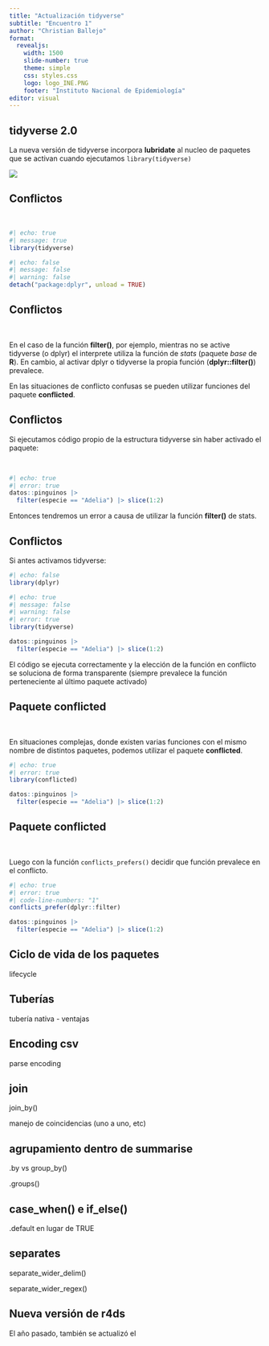 ```yaml
---
title: "Actualización tidyverse"
subtitle: "Encuentro 1"
author: "Christian Ballejo"
format: 
  revealjs:
    width: 1500
    slide-number: true
    theme: simple
    css: styles.css
    logo: logo_INE.PNG
    footer: "Instituto Nacional de Epidemiología"
editor: visual
---
```


## tidyverse 2.0

La nueva versión de tidyverse incorpora **lubridate** al nucleo de paquetes que se activan cuando ejecutamos `library(tidyverse)`

![](images/Captura1.PNG){fig-align="center"}

## Conflictos

<br>

```r
#| echo: true
#| message: true
library(tidyverse)
```

```r
#| echo: false
#| message: false
#| warning: false
detach("package:dplyr", unload = TRUE)
```

## Conflictos

<br>

En el caso de la función **filter()**, por ejemplo, mientras no se active tidyverse (o dplyr) el interprete utiliza la función de *stats* (paquete *base* de **R**). En cambio, al activar dplyr o tidyverse la propia función (**dplyr::filter()**) prevalece.

En las situaciones de conflicto confusas se pueden utilizar funciones del paquete **conflicted**.

## Conflictos

Si ejecutamos código propio de la estructura tidyverse sin haber activado el paquete:

<br>

```r
#| echo: true
#| error: true
datos::pinguinos |>
  filter(especie == "Adelia") |> slice(1:2)
```

Entonces tendremos un error a causa de utilizar la función **filter()** de stats.

## Conflictos

Si antes activamos tidyverse:

```r
#| echo: false
library(dplyr)
```

```r
#| echo: true
#| message: false
#| warning: false
#| error: true
library(tidyverse)

datos::pinguinos |>
  filter(especie == "Adelia") |> slice(1:2)
```

El código se ejecuta correctamente y la elección de la función en conflicto se soluciona de forma transparente (siempre prevalece la función perteneciente al último paquete activado)

## Paquete conflicted

<br>

En situaciones complejas, donde existen varias funciones con el mismo nombre de distintos paquetes, podemos utilizar el paquete **conflicted**.

```r
#| echo: true
#| error: true
library(conflicted)

datos::pinguinos |>
  filter(especie == "Adelia") |> slice(1:2)
```

## Paquete conflicted

<br>

Luego con la función `conflicts_prefers()` decidir que función prevalece en el conflicto.

```r
#| echo: true
#| error: true
#| code-line-numbers: "1"
conflicts_prefer(dplyr::filter) 

datos::pinguinos |>
  filter(especie == "Adelia") |> slice(1:2)
```

## Ciclo de vida de los paquetes

lifecycle

## Tuberías

tubería nativa - ventajas

## Encoding csv

parse encoding

## join

join_by()

manejo de coincidencias (uno a uno, etc)

## agrupamiento dentro de summarise

.by vs group_by()

.groups()

## case_when() e if_else()

.default en lugar de TRUE

## separates

separate_wider_delim()

separate_wider_regex()

## Nueva versión de r4ds

El año pasado, también se actualizó el
